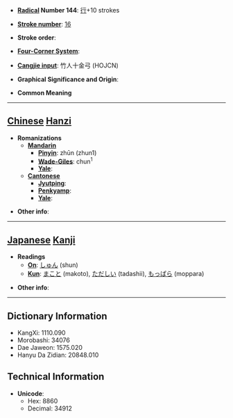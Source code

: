 * '''[[Wiktionary:Chinese radical index| Radical]] Number 144''': [[Wiktionary:Chinese radical index 行|行]]+10 strokes

* '''[[Wiktionary:Chinese total strokes index|Stroke number]]''': [[Wiktionary:Chinese total strokes index 16|16]]

* '''Stroke order''': 

* '''[[Wiktionary:Chinese four corner index|Four-Corner System]]''': 

* '''[[Wiktionary:Chinese Cangjie index|Cangjie input]]''': 竹人十金弓 (HOJCN)

* '''Graphical Significance and Origin''': 

* '''Common Meaning'''

----

== [[Chinese]] [[Hanzi]] ==

* '''Romanizations'''
** '''[[Mandarin]]'''
*** '''[[Pinyin]]''': zhūn (zhun1)
*** '''[[Wade-Giles]]''': chun<sup>1</sup>
*** '''[[Yale]]''': 
** '''[[Cantonese]]'''
*** '''[[Jyutping]]''':
*** '''[[Penkyamp]]''': 
*** '''[[Yale]]''': 

* '''Other info''': 

----

== [[Japanese]] [[Kanji]] ==

* '''Readings'''
** '''[[On]]''': [[しゅん]] (shun)
** '''[[Kun]]''': [[まこと]] (makoto), [[ただしい]] (tadashii), [[もっぱら]] (moppara)

* '''Other info''':  

----

== Dictionary Information ==

* KangXi: 1110.090
* Morobashi: 34076
* Dae Jaweon: 1575.020
* Hanyu Da Zidian: 20848.010

== Technical Information ==

* '''Unicode''':
** Hex: 8860
** Decimal: 34912
